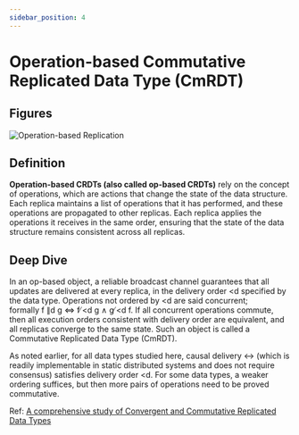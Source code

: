 ```yaml
---
sidebar_position: 4
---
```


# Operation-based Commutative Replicated Data Type (CmRDT)

## Figures
![Operation-based Replication](./img/operationBasedReplication.png)

## Definition
**Operation-based CRDTs (also called op-based CRDTs)** rely on the concept of operations, which are actions that change the state of the data structure. Each replica maintains a list of operations that it has performed, and these operations are propagated to other replicas. Each replica applies the operations it receives in the same order, ensuring that the state of the data structure remains consistent across all replicas.

## Deep Dive
In an op-based object, a reliable broadcast channel guarantees that all updates are delivered at every replica, in the delivery order <d specified by the data type. Operations not ordered by <d are said concurrent; formally f ∥d g ⇔ f ̸<d g ∧ g ̸<d f. If all concurrent operations commute, then all execution orders consistent with delivery order are equivalent, and all replicas converge to the same state. Such an object is called a Commutative Replicated Data Type (CmRDT).

As noted earlier, for all data types studied here, causal delivery <→ (which is readily implementable in static distributed systems and does not require consensus) satisfies delivery order <d. For some data types, a weaker ordering suffices, but then more pairs of operations need to be proved commutative.

Ref: [A comprehensive study of Convergent and Commutative Replicated Data Types](https://inria.hal.science/inria-00555588/document)